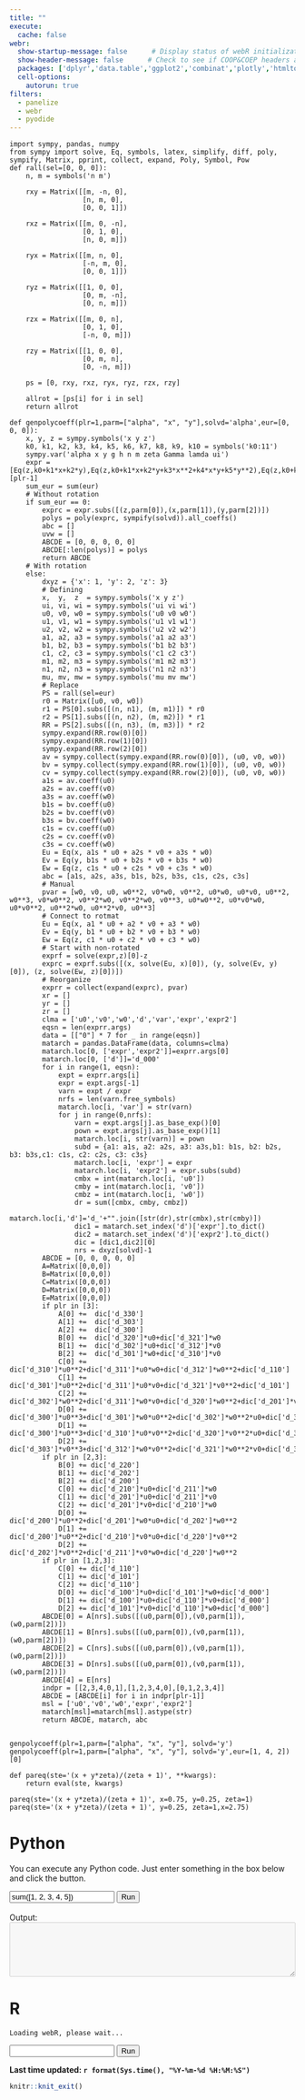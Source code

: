 ```yaml
---
title: ""
execute: 
  cache: false
webr:
  show-startup-message: false      # Display status of webR initialization
  show-header-message: false      # Check to see if COOP&COEP headers are set for speed.
  packages: ['dplyr','data.table','ggplot2','combinat','plotly','htmltools','broom'] # Pre-install dependencies
  cell-options:
    autorun: true
filters:
  - panelize
  - webr
  - pyodide
---
```


```pyodide-python
import sympy, pandas, numpy
from sympy import solve, Eq, symbols, latex, simplify, diff, poly, sympify, Matrix, pprint, collect, expand, Poly, Symbol, Pow
def rall(sel=[0, 0, 0]):
    n, m = symbols('n m')
    
    rxy = Matrix([[m, -n, 0], 
                  [n, m, 0],
                  [0, 0, 1]])
    
    rxz = Matrix([[m, 0, -n], 
                  [0, 1, 0],
                  [n, 0, m]])
    
    ryx = Matrix([[m, n, 0], 
                  [-n, m, 0],
                  [0, 0, 1]])
    
    ryz = Matrix([[1, 0, 0], 
                  [0, m, -n],
                  [0, n, m]])
    
    rzx = Matrix([[m, 0, n], 
                  [0, 1, 0],
                  [-n, 0, m]])
    
    rzy = Matrix([[1, 0, 0], 
                  [0, m, n],
                  [0, -n, m]])
    
    ps = [0, rxy, rxz, ryx, ryz, rzx, rzy]
    
    allrot = [ps[i] for i in sel]
    return allrot

def genpolycoeff(plr=1,parm=["alpha", "x", "y"],solvd='alpha',eur=[0, 0, 0]):
    x, y, z = sympy.symbols('x y z')
    k0, k1, k2, k3, k4, k5, k6, k7, k8, k9, k10 = symbols('k0:11')
    sympy.var('alpha x y g h n m zeta Gamma lamda ui')
    expr = [Eq(z,k0+k1*x+k2*y),Eq(z,k0+k1*x+k2*y+k3*x**2+k4*x*y+k5*y**2),Eq(z,k0+k1*x+k2*y+k3*x**2+k4*x*y+k5*y**2+k6*x**3+k7*x**2*y+k8*y**2*x+k9*y**3)][plr-1]
    sum_eur = sum(eur)
    # Without rotation
    if sum_eur == 0:
        exprc = expr.subs([(z,parm[0]),(x,parm[1]),(y,parm[2])])
        polys = poly(exprc, sympify(solvd)).all_coeffs()
        abc = []
        uvw = []
        ABCDE = [0, 0, 0, 0, 0]
        ABCDE[:len(polys)] = polys
        return ABCDE 
    # With rotation
    else:
        dxyz = {'x': 1, 'y': 2, 'z': 3}
        # Defining
        x,  y,  z  = sympy.symbols('x y z')
        ui, vi, wi = sympy.symbols('ui vi wi')
        u0, v0, w0 = sympy.symbols('u0 v0 w0')
        u1, v1, w1 = sympy.symbols('u1 v1 w1')
        u2, v2, w2 = sympy.symbols('u2 v2 w2')
        a1, a2, a3 = sympy.symbols('a1 a2 a3')
        b1, b2, b3 = sympy.symbols('b1 b2 b3')
        c1, c2, c3 = sympy.symbols('c1 c2 c3')
        m1, m2, m3 = sympy.symbols('m1 m2 m3')
        n1, n2, n3 = sympy.symbols('n1 n2 n3')
        mu, mv, mw = sympy.symbols('mu mv mw')
        # Replace
        PS = rall(sel=eur)
        r0 = Matrix([u0, v0, w0])
        r1 = PS[0].subs([(n, n1), (m, m1)]) * r0
        r2 = PS[1].subs([(n, n2), (m, m2)]) * r1
        RR = PS[2].subs([(n, n3), (m, m3)]) * r2
        sympy.expand(RR.row(0)[0])
        sympy.expand(RR.row(1)[0])
        sympy.expand(RR.row(2)[0])
        av = sympy.collect(sympy.expand(RR.row(0)[0]), (u0, v0, w0))
        bv = sympy.collect(sympy.expand(RR.row(1)[0]), (u0, v0, w0))
        cv = sympy.collect(sympy.expand(RR.row(2)[0]), (u0, v0, w0))
        a1s = av.coeff(u0)
        a2s = av.coeff(v0)
        a3s = av.coeff(w0)
        b1s = bv.coeff(u0)
        b2s = bv.coeff(v0)
        b3s = bv.coeff(w0)
        c1s = cv.coeff(u0)
        c2s = cv.coeff(v0)
        c3s = cv.coeff(w0)
        Eu = Eq(x, a1s * u0 + a2s * v0 + a3s * w0)
        Ev = Eq(y, b1s * u0 + b2s * v0 + b3s * w0)
        Ew = Eq(z, c1s * u0 + c2s * v0 + c3s * w0)
        abc = [a1s, a2s, a3s, b1s, b2s, b3s, c1s, c2s, c3s]
        # Manual
        pvar = [w0, v0, u0, w0**2, v0*w0, v0**2, u0*w0, u0*v0, u0**2, w0**3, v0*w0**2, v0**2*w0, v0**2*w0, v0**3, u0*w0**2, u0*v0*w0, u0*v0**2, u0**2*w0, u0**2*v0, u0**3]
        # Connect to rotmat
        Eu = Eq(x, a1 * u0 + a2 * v0 + a3 * w0)
        Ev = Eq(y, b1 * u0 + b2 * v0 + b3 * w0)
        Ew = Eq(z, c1 * u0 + c2 * v0 + c3 * w0)
        # Start with non-rotated
        exprf = solve(expr,z)[0]-z
        exprc = exprf.subs([(x, solve(Eu, x)[0]), (y, solve(Ev, y)[0]), (z, solve(Ew, z)[0])])
        # Reorganize
        exprr = collect(expand(exprc), pvar)
        xr = [] 
        yr = []
        zr = []
        clma = ['u0','v0','w0','d','var','expr','expr2']
        eqsn = len(exprr.args)
        data = [["0"] * 7 for _ in range(eqsn)]
        matarch = pandas.DataFrame(data, columns=clma)
        matarch.loc[0, ['expr','expr2']]=exprr.args[0]
        matarch.loc[0, ['d']]='d_000'
        for i in range(1, eqsn):
            expt = exprr.args[i]
            expr = expt.args[-1]
            varn = expt / expr
            nrfs = len(varn.free_symbols)
            matarch.loc[i, 'var'] = str(varn)
            for j in range(0,nrfs):
                varn = expt.args[j].as_base_exp()[0]
                pown = expt.args[j].as_base_exp()[1]
                matarch.loc[i, str(varn)] = pown
                subd = {a1: a1s, a2: a2s, a3: a3s,b1: b1s, b2: b2s, b3: b3s,c1: c1s, c2: c2s, c3: c3s}
                matarch.loc[i, 'expr'] = expr
                matarch.loc[i, 'expr2'] = expr.subs(subd) 
                cmbx = int(matarch.loc[i, 'u0'])
                cmby = int(matarch.loc[i, 'v0'])
                cmbz = int(matarch.loc[i, 'w0'])
                dr = sum([cmbx, cmby, cmbz])
                matarch.loc[i,'d']='d_'+"".join([str(dr),str(cmbx),str(cmby)])
                dic1 = matarch.set_index('d')['expr'].to_dict()
                dic2 = matarch.set_index('d')['expr2'].to_dict()
                dic = [dic1,dic2][0]
                nrs = dxyz[solvd]-1
        ABCDE = [0, 0, 0, 0, 0]
        A=Matrix([0,0,0])
        B=Matrix([0,0,0])
        C=Matrix([0,0,0])
        D=Matrix([0,0,0])
        E=Matrix([0,0,0])
        if plr in [3]:
            A[0] +=  dic['d_330']
            A[1] +=  dic['d_303']
            A[2] +=  dic['d_300']
            B[0] +=  dic['d_320']*u0+dic['d_321']*w0
            B[1] +=  dic['d_302']*u0+dic['d_312']*v0
            B[2] +=  dic['d_301']*w0+dic['d_310']*v0
            C[0] +=  dic['d_310']*u0**2+dic['d_311']*u0*w0+dic['d_312']*w0**2+dic['d_110']
            C[1] +=  dic['d_301']*u0**2+dic['d_311']*u0*v0+dic['d_321']*v0**2+dic['d_101']
            C[2] +=  dic['d_302']*w0**2+dic['d_311']*w0*v0+dic['d_320']*w0**2+dic['d_201']*v0+dic['d_210']*w0+dic['d_110']
            D[0] += dic['d_300']*u0**3+dic['d_301']*w0*u0**2+dic['d_302']*w0**2*u0+dic['d_303']*w0**3
            D[1] += dic['d_300']*u0**3+dic['d_310']*u0*v0**2+dic['d_320']*v0**2*u0+dic['d_330']*v0**3
            D[2] += dic['d_303']*v0**3+dic['d_312']*w0*v0**2+dic['d_321']*w0**2*v0+dic['d_330']*v0**3
        if plr in [2,3]:
            B[0] += dic['d_220']
            B[1] += dic['d_202']
            B[2] += dic['d_200']
            C[0] += dic['d_210']*u0+dic['d_211']*w0
            C[1] += dic['d_201']*u0+dic['d_211']*v0
            C[2] += dic['d_201']*v0+dic['d_210']*w0
            D[0] += dic['d_200']*u0**2+dic['d_201']*w0*u0+dic['d_202']*w0**2
            D[1] += dic['d_200']*u0**2+dic['d_210']*v0*u0+dic['d_220']*v0**2
            D[2] += dic['d_202']*v0**2+dic['d_211']*v0*w0+dic['d_220']*w0**2
        if plr in [1,2,3]:
            C[0] += dic['d_110']
            C[1] += dic['d_101']
            C[2] += dic['d_110']
            D[0] += dic['d_100']*u0+dic['d_101']*w0+dic['d_000']
            D[1] += dic['d_100']*u0+dic['d_110']*v0+dic['d_000']
            D[2] += dic['d_101']*v0+dic['d_110']*w0+dic['d_000']
        ABCDE[0] = A[nrs].subs([(u0,parm[0]),(v0,parm[1]),(w0,parm[2])])
        ABCDE[1] = B[nrs].subs([(u0,parm[0]),(v0,parm[1]),(w0,parm[2])])
        ABCDE[2] = C[nrs].subs([(u0,parm[0]),(v0,parm[1]),(w0,parm[2])])
        ABCDE[3] = D[nrs].subs([(u0,parm[0]),(v0,parm[1]),(w0,parm[2])])
        ABCDE[4] = E[nrs]
        indpr = [[2,3,4,0,1],[1,2,3,4,0],[0,1,2,3,4]]
        ABCDE = [ABCDE[i] for i in indpr[plr-1]]
        msl = ['u0','v0','w0','expr','expr2']
        matarch[msl]=matarch[msl].astype(str)
        return ABCDE, matarch, abc


```

```pyodide-python
genpolycoeff(plr=1,parm=["alpha", "x", "y"], solvd='y') 
genpolycoeff(plr=1,parm=["alpha", "x", "y"], solvd='y',eur=[1, 4, 2])[0]
```

```pyodide-python
def pareq(ste='(x + y*zeta)/(zeta + 1)', **kwargs):
    return eval(ste, kwargs)
```

```pyodide-python
pareq(ste='(x + y*zeta)/(zeta + 1)', x=0.75, y=0.25, zeta=1)
pareq(ste='(x + y*zeta)/(zeta + 1)', y=0.25, zeta=1,x=2.75)
```

# Python

<head>
  <script src="https://cdn.jsdelivr.net/pyodide/v0.24.1/full/pyodide.js"></script>
</head>

<body>
  <p>
    You can execute any Python code. Just enter something in the box below and
    click the button.
  </p>
  <input id="code" value="sum([1, 2, 3, 4, 5])" />
  <button onclick="evaluatePython()">Run</button>
  <br />
  <br />
  <div>Output:</div>
  <textarea id="output" style="width: 100%;" rows="6" disabled></textarea>

  <script>
    const output = document.getElementById("output");
    const code = document.getElementById("code");

    function addToOutput(s) {
      output.value += ">>>" + code.value + "\n" + s + "\n";
    }

    output.value = "Initializing...\n";
    // init Pyodide
    async function main() {
      let pyodide = await loadPyodide();
      output.value += "Ready!\n";
      return pyodide;
    }
    let pyodideReadyPromise = main();

    async function evaluatePython() {
      let pyodide = await pyodideReadyPromise;
      try {
        let output = pyodide.runPython(code.value);
        addToOutput(output);
      } catch (err) {
        addToOutput(err);
      }
    }
  </script>
</body>

# R

<div>
  <pre><code id="out">Loading webR, please wait...</code></pre>
  <input spellcheck="false" autocomplete="off" id="input" type="text">
  <button onclick="globalThis.sendInput()" id="run">Run</button>
</div>

<script type="module">
  /* Create a webR console using the Console helper class */
  import { Console } from 'https://webr.r-wasm.org/latest/webr.mjs';
  const webRConsole = new Console({
    stdout: line => document.getElementById('out').append(line + '\n'),
    stderr: line => document.getElementById('out').append(line + '\n'),
    prompt: p => document.getElementById('out').append(p),
  });
  webRConsole.run();
  
  /* Write to the webR console using the ``stdin()`` method */
  let input = document.getElementById('input');
  globalThis.sendInput = () => {
    webRConsole.stdin(input.value);
    document.getElementById('out').append(input.value + '\n');
    input.value = "";
  }
  
  /* Send input on Enter key */
  input.addEventListener(
    "keydown",
    (evt) => {if(evt.keyCode === 13) globalThis.sendInput()}
  );
</script>



**Last time updated: `r format(Sys.time(), "%Y-%m-%d %H:%M:%S")`**





```r
knitr::knit_exit()
```



